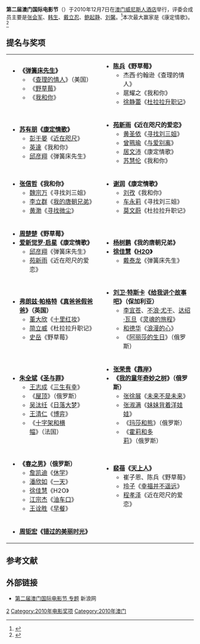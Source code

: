 '''第二届澳门国际电影节'''（{{lang-en|'''2nd Macau International Movie Festival'''}}）于2010年12月7日在[[澳门|澳门]][[威尼斯人酒店|威尼斯人酒店]]举行，评委会成员主要是[[张会军|张会军]]、[[韩生|韩生]]、[[戴立忍|戴立忍]]、[[鲍起静|鲍起静]]、[[刘馨|刘馨]]。<ref>{{cite web |url=http://ent.sina.com.cn/m/c/2010-12-07/22523170441.shtml |title=第二届澳门国际电影节完整获奖名单 |accessdate=2014-03-14|date=2010-12-07 |work=新浪}}</ref>本次最大赢家是《康定情歌》。<ref>{{cite web |url=http://ent.sina.com.cn/m/c/2010-12-07/23253170449.shtml |title=澳门电影节《康定情歌》成赢家 苏有朋首度称帝 |date=2010-12-07 |accessdate=2014-03-14|work=新浪}}</ref>

== 提名与奖项 ==
{| class=wikitable
|-
| valign="top" width="50%" | {{Award category|#EEDD82|[[金莲花奖最佳影片|最佳影片]]}}
*'''《[[弹簧床先生|弹簧床先生]]》'''
**《[[查理的情人|查理的情人]]》（美国）
**《[[野草莓_(2013年电影)|野草莓]]》
**《[[我和你_(2013年电影)|我和你]]》

| valign="top" width="50%" | {{Award category|#EEDD82|[[金莲花奖最佳导演|最佳导演]]}}
*'''[[陈兵|陈兵]]《野草莓》'''
**杰西·约翰逊《查理的情人》
**扈耀之《我和你》
**[[徐静蕾|徐静蕾]]《[[杜拉拉升职记|杜拉拉升职记]]》
|-
| valign="top" width="50%" | {{Award category|#EEDD82|[[金莲花奖最佳男主角|最佳男主角]]}}
*'''[[苏有朋|苏有朋]]《[[康定情歌|康定情歌]]》'''
**[[彭于晏|彭于晏]]《[[近在咫尺|近在咫尺]]》
**[[英達|英達]]《我和你》
**[[邱彦翔|邱彦翔]]《弹簧床先生》

| valign="top" width="50%" | {{Award category|#EEDD82|[[金莲花奖最佳女主角|最佳女主角]]}}
*'''[[苑新雨|苑新雨]]《近在咫尺的爱恋》'''
**[[黄圣依|黄圣依]]《[[寻找刘三姐|寻找刘三姐]]》
**[[曾珮瑜|曾珮瑜]]《[[与爱别离|与爱别离]]》
**[[居文沛|居文沛]]《康定情歌》
**[[苏慧伦|苏慧伦]]《我和你》
|-
| valign="top" width="50%" | {{Award category|#EEDD82|[[金莲花奖最佳男配角|最佳男配角]]}}
*'''[[张信哲|张信哲]]《我和你》'''
**[[魏宗万|魏宗万]]《寻找刘三姐》
**[[李立群|李立群]]《[[我的唐朝兄弟|我的唐朝兄弟]]》
**[[黄渤|黄渤]]《[[寻找微尘|寻找微尘]]》

| valign="top" width="50%" | {{Award category|#EEDD82|[[金莲花奖最佳女配角|最佳女配角]]}}
*'''[[谢润|谢润]]《康定情歌》'''
**[[刘孜|刘孜]]《我和你》
**[[车永莉|车永莉]]《寻找刘三姐》
**[[莫文蔚|莫文蔚]]《杜拉拉升职记》
|-
| valign="top" width="50%" | {{Award category|#EEDD82|[[金莲花奖最佳新演员|最佳新演员]]}}
*'''[[周楚楚|周楚楚]]《野草莓》'''
*'''[[爱新觉罗·启星|爱新觉罗·启星]]《康定情歌》'''
**[[邱彦翔|邱彦翔]]《弹簧床先生》
**[[苑新雨|苑新雨]]《近在咫尺的爱恋》

| valign="top" width="50%" | {{Award category|#EEDD82|[[金莲花奖最佳导演新人|最佳导演新人]]}}
*'''[[杨树鹏|杨树鹏]]《我的唐朝兄弟》'''
*'''[[徐佳慧|徐佳慧]]《[[H2O|H2O]]》'''
**[[戴泰龙|戴泰龙]]《弹簧床先生》
|-
| valign="top" width="50%" | {{Award category|#EEDD82|[[金莲花奖最佳摄影|最佳摄影]]}}
*'''[[弗朗兹·帕格特|弗朗兹·帕格特]]《[[真爸爸假爸爸|真爸爸假爸爸]]》（英国）'''
**[[董大欣|董大欣]]《[[十里红妆|十里红妆]]》
**[[简立威|简立威]]《杜拉拉升职记》
**[[史岳|史岳]]《野草莓》

| valign="top" width="50%" | {{Award category|#EEDD82|[[金莲花奖最佳音乐|最佳音乐]]}}
*'''[[刘卫·特斯卡|刘卫·特斯卡]]《[[给我讲个故事吧|给我讲个故事吧]]》（保加利亚）'''
**[[李宜苍|李宜苍]]、[[不浪·尤干|不浪·尤干]]、[[达绍·瓦旦|达绍·瓦旦]]《[[灵魂的旅程|灵魂的旅程]]》
**[[和德华|和德华]]《[[浪漫的心|浪漫的心]]》
**《[[阿丽莎的生日|阿丽莎的生日]]》（俄罗斯）
|-
| valign="top" width="50%" | {{Award category|#EEDD82|[[金莲花奖最佳纪录片|最佳纪录片]]}}
*'''[[朱全斌|朱全斌]]《[[圣与罪|圣与罪]]》'''
**[[王志成|王志成]]《[[三生有幸|三生有幸]]》
**《[[屋顶|屋顶]]》（俄罗斯）
**[[吴汰纴|吴汰纴]]《[[日落大梦|日落大梦]]》
**[[王清仁|王清仁]]《[[博弈|博弈]]》
**《[[十字架和横幅|十字架和横幅]]》（法国）

| valign="top" width="50%" | {{Award category|#EEDD82|[[金莲花奖最佳动画片|最佳动画片]]}}
*'''[[张荣贵|张荣贵]]《[[靠岸|靠岸]]》'''
*'''《[[我的童年奇妙之树|我的童年奇妙之树]]》（俄罗斯）'''
**[[张徐展|张徐展]]《[[未来不是未来|未来不是未来]]》
**[[张淑满|张淑满]]《[[妹妹背着洋娃娃|妹妹背着洋娃娃]]》
**《[[玛莎和熊|玛莎和熊]]》（俄罗斯）
**《[[霍莉和多莉|霍莉和多莉]]》（俄罗斯）
|-
| valign="top" width="50%" | {{Award category|#EEDD82|[[金莲花奖最佳短片|最佳短片]]}}
*'''《[[春之男|春之男]]》（俄罗斯）'''
**[[詹凯迪|詹凯迪]]《[[休学|休学]]》
**[[潘欣如|潘欣如]]《[[一天|一天]]》
**[[徐佳慧|徐佳慧]]《H2O》
**[[江宗杰|江宗杰]]《[[油车口|油车口]]》
**[[王诠胜|王诠胜]]《[[早餐|早餐]]》

| valign="top" width="50%" | {{Award category|#EEDD82|[[金莲花奖最佳编剧|最佳编剧]]}}
*'''[[裴蓓|裴蓓]]《[[天上人|天上人]]》'''
**崔子恩、陈兵《野草莓》
**[[玲子|玲子]]《[[幸福并不遥远|幸福并不遥远]]》
**[[程孝泽|程孝泽]]《近在咫尺的爱恋》
|-
| valign="top" width="50%" | {{Award category|#EEDD82|澳门电影星火奖}}
*'''[[周钜宏|周钜宏]]《[[错过的美丽时光|错过的美丽时光]]》'''
|}

==参考文献==
{{reflist}}

== 外部链接 ==
* [http://ent.sina.com.cn/f/m/mimf2/ 第二届澳门国际电影节 专题] 新浪网

{{澳门国际电影节金莲花奖奖项}}

[[Category:金莲花奖|2]]
[[Category:2010年电影奖项|Category:2010年电影奖项]]
[[Category:2010年澳门|Category:2010年澳门]]